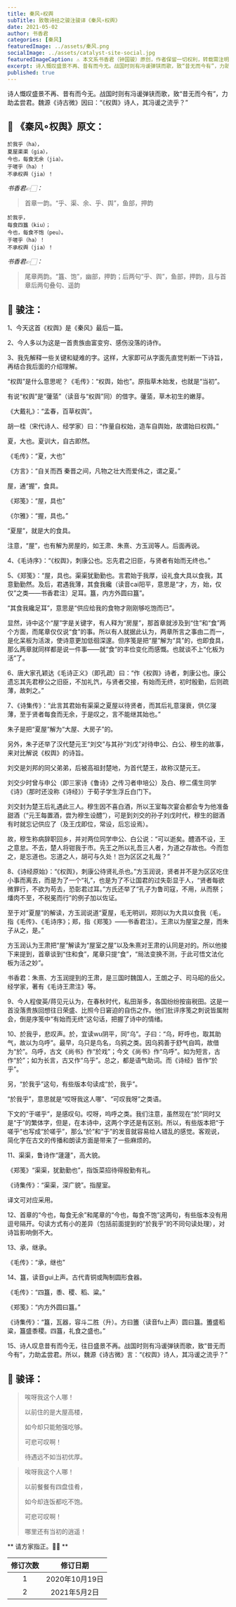 ```yaml
---
title: 秦风∘权舆
subTitle: 致敬诗经之骏注骏译《秦风∘权舆》
date: 2021-05-02
author: 书香君
categories: [秦风]
featuredImage: ../assets/秦风.png
socialImage: ../assets/catalyst-site-social.jpg
featuredImageCaption: ⚠️️ 本文系书香君（钟国骏）原创，作者保留一切权利，转载需注明出处。
excerpt: 诗人慨叹盛景不再、昔有而今无。战国时则有冯谖弹铗而歌，致“昔无而今有”，力助孟尝君。魏源《诗古微》因曰：“《权舆》诗人，其冯谖之流乎？” 
published: true
---
```

诗人慨叹盛景不再、昔有而今无。战国时则有冯谖弹铗而歌，致“昔无而今有”，力助孟尝君。魏源《诗古微》因曰：“《权舆》诗人，其冯谖之流乎？”


## 🌼 《秦风∘权舆》原文：

```
於我乎（ha），
夏屋渠渠（gia），
今也，每食无余（jia）。
于嗟乎（ha）！
不承权舆（jia）！
```

*书香君👉🏻：*

> 首章一韵。“乎、渠、余、乎、舆”，鱼部，押韵

```
於我乎，
每食四簋（kiu）；
今也，每食不饱（peu）。
于嗟乎（ha）！
不承权舆（jia）！
```

*书香君👉🏻：*

> 尾章两韵。“簋、饱”，幽部，押韵；后两句“乎、舆”，鱼部，押韵，且与首章后两句叠句、遥韵


## 🍁️ 骏注：

1、今天这首《权舆》是《秦风》最后一篇。

2、今人多以为这是一首贵族由富变穷、感伤没落的诗作。

3、我先解释一些关键和疑难的字。这样，大家即可从字面先直觉判断一下诗旨，再结合我后面的介绍理解。

“权舆”是什么意思呢？《毛传》：“权舆，始也”。原指草木始发，也就是“当初”。

有说“权舆”是“虇蕍”（读音与“权舆”同）的借字。虇蕍，草木初生的嫩芽。

《大戴礼》：“孟春，百草权舆”。

胡一桂（宋代诗人、经学家）曰：“作量自权始，造车自舆始，故谓始曰权舆。”

夏，大也。夏训大，自古即然。

《毛传》：“夏，大也”

《方言》：“自关而西 秦晋之间，凡物之壮大而爱伟之，谓之夏。”

屋，通“握”，食具。

《郑笺》：“屋，具也”

《尔雅》：“握，具也。”

“夏屋”，就是大的食具。

注意，“屋”，也有解为房屋的，如王肃、朱熹、方玉润等人。后面再说。

4、《毛诗序》：“《权舆》，刺康公也。忘先君之旧臣，与贤者有始而无终也。”

5、《郑笺》：“屋，具也。渠渠犹勤勤也。言君始于我厚，设礼食大具以食我，其意勤勤然。及后，君遇我薄，其食我纔（读音cai阳平，意思是“才，方，始，仅仅”之类——书香君注）足耳。簋，内方外圆曰簋”。

“其食我纔足耳”，意思是“供应给我的食物才刚刚够吃饱而已”。

显然，诗中这个“屋”字是关键字，有人释为“房屋”，那首章就涉及到“住”和“食”两个方面，而尾章仅仅说“食”的事。所以有人就据此认为，两章所言之事由二而一，是化呆板为活泼，使诗意更加低徊深邃。但序笺是把“屋”解为“具”的，也即食具，那么两章就同样都是说一件事——就“食”的丰俭变化而感慨。也就谈不上“化板为活”了。

6、唐大家孔颖达《毛诗正义》（即孔疏）曰：“作《权舆》诗者，刺康公也。康公遗忘其先君穆公之旧臣，不加礼饩，与贤者交接，有始而无终，初时殷勤，后则疏薄，故刺之。”

7、《诗集传》：“此言其君始有渠渠之夏屋以待贤者，而其后礼意寖衰，供亿寖薄，至于贤者每食而无余，于是叹之，言不能继其始也。”

朱子是把“夏屋”解为“大屋、大房子”的。

另外，朱子还举了汉代楚元王“刘交”与其孙“刘戊”对待申公、白公、穆生的故事，来对比解说《权舆》的诗旨。

刘交是刘邦的同父弟弟，后被高祖封楚地，为首代楚王，故称汉楚元王。

刘交少时曾与申公（即三家诗《鲁诗》之传习者申培公）及白、穆二儒生同学《诗》（那时还没称《诗经》）于荀子学生浮丘白门下。

刘交封为楚王后礼遇此三人。穆生因不喜白酒，所以王室每次宴会都会专为他准备甜酒（“元王每置酒，尝为穆生设醴”），可是到刘交的孙子刘戊时代，穆生的甜酒有时就忘记供应了（及王戊即位，常设，后忘设焉）。

故，穆生称病辞职回乡，并对两位同学申公、白公说：“可以逝矣。醴酒不设，王之意怠。不去，楚人将钳我于市。先王之所以礼吾三人者，为道之存故也。今而忽之，是忘道也。忘道之人，胡可与久处！岂为区区之礼哉？”

8、《诗经原始》：“《权舆》，刺康公待贤礼杀也。”方玉润说，贤者并不是为区区吃住小事而离去，而是为了一个“礼”，也是为了不让国君的过失彰显于人，“贤者每欲微罪行，不欲为苟去，恐彰君过耳。”方氏还举了“孔子为鲁司寇，不用，从而祭；燔肉不至，不税冕而行”的例子加以佐证。

至于对“夏屋”的解读，方玉润说道“夏屋，毛无明训，郑则以为大具以食我（毛，指《毛传》、《毛诗序》；郑，指《郑笺》——书香君注）。王肃以为屋室之屋，而朱子从之，是。”

方玉润认为王肃把“屋”解读为“屋室之屋”以及朱熹对王肃的认同是对的。所以他接下来提到，首章谈到“住和食”，尾章只提“食”，“局法变换不测，于此可悟文法化板为活之妙”。

书香君：朱熹、方玉润提到的王肃，是三国时魏国人，王朗之子、司马昭的岳父。经学家，著有《毛诗王肃注》等。

9、今人程俊英/蒋见元认为，在春秋时代，私田渐多，各国纷纷按亩税田。这是一首没落贵族回想往日荣盛、比照今日窘迫的自伤之作。他们批评序笺之刺说皆属附会，倒是序笺中“有始而无终”这句话，把握了诗中的情绪。

10、於我乎，悲叹声。於，宜读wu阴平，同“乌”。子曰：“乌，盱呼也，取其助气，故以为乌呼”。最早，乌只是鸟名，乌鸦之类。因乌鸦善于舒气自鸣，故借为“於”。乌呼，古文《尚书》作“於戏”；今文《尚书》作“乌呼”。如为短言，古作“於”；如为长言，古又作“乌乎”。总之，都是语气助词。而《诗经》皆作“於乎”。

另，“於我乎”这句，有些版本句读成“於，我乎”。

“於我乎”，意思就是“哎呀我这人哪”、“可叹我呀”之类语。

下文的“于嗟乎”，是感叹句。哎呀，呜呼之类。我们注意，虽然现在“於”同时又是“于”的繁体字，但是，在本诗中，这两个字还是有区别。所以，有些版本把“于嗟乎”也写成“於嗟乎”，那么“於”和“于”的发音就容易给人错乱的感觉。客观说，简化字在古文的传播和朗读方面是带来了一些麻烦的。

11、渠渠，鲁诗作“蘧蘧”，高大貌。

《郑笺》“渠渠，犹勤勤也”，指饭菜招待得殷勤有礼。

《诗集传》：“渠渠，深广貌”。指屋室。

译文可对应采用。

12、首章的“今也，每食无余”和尾章的“今也，每食不饱”这两句，有些版本没有用逗号隔开。句读方式有小的差异（包括前面提到的“於我乎”的不同句读处理），对诗旨影响倒不大。

13、承，继承。

《毛传》：“承，继也”

14、簋，读音gui上声。古代青铜或陶制圆形食器。

《毛传》：“四簋，黍、稷、稻、粱。”

《郑笺》：“内方外圆曰簋。”

《诗集传》：“簋，瓦器，容斗二胜（升）。方曰簠（读音fu上声）圆曰簋。簠盛稻粱，簋盛黍稷。四簋，礼食之盛也。”

15、诗人叹息昔有而今无，往日盛景不再。战国时则有冯谖弹铗而歌，致“昔无而今有”，力助孟尝君。所以，魏源《诗古微》言：“《权舆》诗人，其冯谖之流乎？”


## 🍁️ 骏译：


> 唉呀我这个人哪！
> 
> 以前住的是大屋高楼，
> 
> 如今却只能勉强吃够。
> 
> 可悲可叹啊！
> 
> 待遇远不如当初优厚。
> 

> 唉呀我这个人哪！
> 
> 以前餐餐有四盘佳肴，
> 
> 如今却连饭都吃不饱。
> 
> 可悲可叹啊！
> 
> 哪里还有当初的逍遥！
> 


** 请方家指正。🙏🏻 **

| 修订次数      | 修订日期 |
|   :----: |    :----:   |
|  1   | 2020年10月19日       |
|  2   | 2021年5月2日       |


